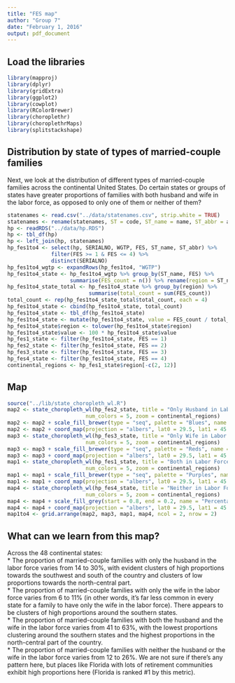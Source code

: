 ```yaml
---
title: "FES map"
author: "Group 7"
date: "February 1, 2016"
output: pdf_document
---
```


## Load the libraries  

```r
library(mapproj)
library(dplyr)
library(gridExtra)
library(ggplot2)
library(cowplot)
library(RColorBrewer)
library(choroplethr)
library(choroplethrMaps)
library(splitstackshape)
```

## Distribution by state of types of married-couple families  
Next, we look at the distribution of different types of married-couple families across the continental United States. Do certain states or groups of states have greater proportions of families with both husband and wife in the labor force, as opposed to only one of them or neither of them?  

```r
statenames <- read.csv("../data/statenames.csv", strip.white = TRUE)
statenames <- rename(statenames, ST = code, ST_name = name, ST_abbr = abbr)
hp <- readRDS("../data/hp.RDS")
hp <- tbl_df(hp)
hp <- left_join(hp, statenames)
hp_fes1to4 <- select(hp, SERIALNO, WGTP, FES, ST_name, ST_abbr) %>% 
              filter(FES >= 1 & FES <= 4) %>% 
              distinct(SERIALNO)
hp_fes1to4_wgtp <- expandRows(hp_fes1to4, "WGTP")
hp_fes1to4_state <- hp_fes1to4_wgtp %>% group_by(ST_name, FES) %>% 
                    summarise(FES_count = n()) %>% rename(region = ST_name)
hp_fes1to4_state_total <- hp_fes1to4_state %>% group_by(region) %>%
                          summarise(total_count = sum(FES_count))
total_count <- rep(hp_fes1to4_state_total$total_count, each = 4)
hp_fes1to4_state <- cbind(hp_fes1to4_state, total_count)
hp_fes1to4_state <- tbl_df(hp_fes1to4_state)
hp_fes1to4_state <- mutate(hp_fes1to4_state, value = FES_count / total_count)
hp_fes1to4_state$region <- tolower(hp_fes1to4_state$region)
hp_fes1to4_state$value <- 100 * hp_fes1to4_state$value
hp_fes1_state <- filter(hp_fes1to4_state, FES == 1)
hp_fes2_state <- filter(hp_fes1to4_state, FES == 2)
hp_fes3_state <- filter(hp_fes1to4_state, FES == 3)
hp_fes4_state <- filter(hp_fes1to4_state, FES == 4)
continental_regions <- hp_fes1_state$region[-c(2, 12)]
```

## Map  

```r
source("../lib/state_choropleth_wl.R")
map2 <- state_choropleth_wl(hp_fes2_state, title = "Only Husband in Labor Force",
                         num_colors = 5, zoom = continental_regions)
map2 <- map2 + scale_fill_brewer(type = "seq", palette = "Blues", name = "Percentage")
map2 <- map2 + coord_map(projection = "albers", lat0 = 29.5, lat1 = 45.5)
map3 <- state_choropleth_wl(hp_fes3_state, title = "Only Wife in Labor Force",
                         num_colors = 5, zoom = continental_regions)
map3 <- map3 + scale_fill_brewer(type = "seq", palette = "Reds", name = "Percentage")
map3 <- map3 + coord_map(projection = "albers", lat0 = 29.5, lat1 = 45.5)
map1 <- state_choropleth_wl(hp_fes1_state, title = "Both in Labor Force",
                         num_colors = 5, zoom = continental_regions)
map1 <- map1 + scale_fill_brewer(type = "seq", palette = "Purples", name = "Percentage")
map1 <- map1 + coord_map(projection = "albers", lat0 = 29.5, lat1 = 45.5)
map4 <- state_choropleth_wl(hp_fes4_state, title = "Neither in Labor Force",
                         num_colors = 5, zoom = continental_regions)
map4 <- map4 + scale_fill_grey(start = 0.8, end = 0.2, name = "Percentage")
map4 <- map4 + coord_map(projection = "albers", lat0 = 29.5, lat1 = 45.5)
map1to4 <- grid.arrange(map2, map3, map1, map4, ncol = 2, nrow = 2)
```

## What can we learn from this map?  

Across the 48 continental states:  
* The proportion of married-couple families with only the husband in the labor force varies from 14 to 30%, with evident clusters of high proportions towards the southwest and south of the country and clusters of low proportions towards the north-central part.  
* The proportion of married-couple families with only the wife in the labor force varies from 6 to 11% (in other words, it's far less common in every state for a family to have only the wife in the labor force). There appears to be clusters of high proportions around the southern states.  
* The proportion of married-couple families with both the husband and the wife in the labor force varies from 41 to 63%, with the lowest proportions clustering around the southern states and the highest proportions in the north-central part of the country.  
* The proportion of married-couple families with neither the husband or the wife in the labor force varies from 12 to 26%. We are not sure if there's any pattern here, but places like Florida with lots of retirement communities exhibit high proportions here (Florida is ranked #1 by this metric).  